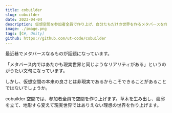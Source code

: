```yaml
---
title: cobuilder
slug: cobuilder
date: 2023-04-04
description: 仮想空間を参加者全員で作り上げ、自分たちだけの世界を作るメタバースを作ります
image: ./image.png
tags: [C#, Unity]
github: https://github.com/ut-code/cobuilder
---
```


最近巷でメタバースなるものが話題になっています。

「メタバース内ではあたかも現実世界と同じようなリアリティがある」というのがうたい文句になっています。

しかし、仮想空間の本来の良さとは非現実であるからこそできることがあることではないでしょうか。

cobuilder 空間では、参加者全員で空間を作り上げます。草木を生み出し、豪邸を立て、地形すら変えて現実世界ではありえない理想の世界を作り上げます。
